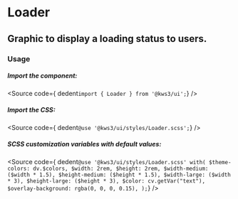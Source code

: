 
<Version />

# Loader
## Graphic to display a loading status to users.

<Meta of={Stories} />
<Canvas of={Stories.Main} />
<Controls />

### Usage

##### Import the component:
<Source
  code={ dedent`import { Loader } from '@kws3/ui';`}
/>

##### Import the CSS:
<Source
  code={ dedent`@use '@kws3/ui/styles/Loader.scss';`}
/>

##### SCSS customization variables with default values:
<Source
  code={ dedent`
    @use '@kws3/ui/styles/Loader.scss' with(
      $theme-colors: dv.$colors,
      $width: 2rem,
      $height: 2rem,
      $width-medium: ($width * 1.5),
      $height-medium: ($height * 1.5),
      $width-large: ($width * 3),
      $height-large: ($height * 3),
      $color: cv.getVar("text"),
      $overlay-background: rgba(0, 0, 0, 0.15),
    );
  `}
/>